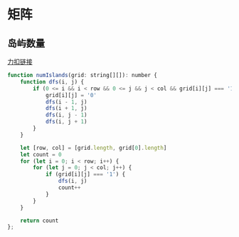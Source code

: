 # 矩阵
## 岛屿数量
[力扣链接](https://leetcode.cn/problems/number-of-islands/submissions/?envType=study-plan-v2&envId=top-100-liked)
```js
function numIslands(grid: string[][]): number {
    function dfs(i, j) {
        if (0 <= i && i < row && 0 <= j && j < col && grid[i][j] === '1') {
            grid[i][j] = '0'
            dfs(i - 1, j)
            dfs(i + 1, j)
            dfs(i, j - 1)
            dfs(i, j + 1)
        }
    }

    let [row, col] = [grid.length, grid[0].length]
    let count = 0
    for (let i = 0; i < row; i++) {
        for (let j = 0; j < col; j++) {
            if (grid[i][j] === '1') {
                dfs(i, j)
                count++
            }
        }
    }

    return count
};
```